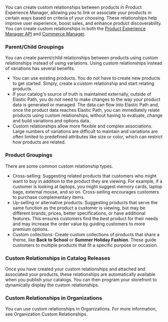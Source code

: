 You can create custom relationships between products in Product Experience Manager, allowing you to link or associate your products in certain ways based on criteria of your choosing. These relationships help improve user experience, boost sales, and enhance product discoverability. You can create custom relationships in both the [Product Experience Manager API](/docs/api/pxm/products/product-experience-manager-introduction) and [Commerce Manager](/ui).

### Parent/Child Groupings

You can create parent/child relationships between products using custom relationships instead of using variations. Using custom relationships instead of variations has several benefits.

- You can use existing products. You do not have to create new products to get started. Simply, create a custom relationship and start relating products.
- If your catalog's source of truth is maintained externally, outside of Elastic Path, you do not need to make changes to the way your product data is generated or managed. The data can flow into Elastic Path and, once the product data reaches Elastic Path, you can immediately relate products using custom relationships, without having to evaluate, change and build variations and options data.
- Custom relationships allow more flexible and complex associations. Large numbers of variations are difficult to maintain and variations are often limited to predefined attributes like size or color, which can restrict how products are related.

### Product Groupings

There are some common custom relationship types.

- Cross-selling: Suggesting related products that customers who might want to buy in addition to the product they are viewing. For example, if a customer is looking at laptops, you might suggest memory cards, laptop bags, external mouse, and so on. Cross-selling encourages customers to purchase complementary items.
- Up-selling or alternative products: Suggesting products that serve the same function as the product a customer is viewing, but may be different brands, prices, better specifications, or have additional features. This ensures customers find the best product for their needs and may increase the order value by guiding customers to more premium options.
- Custom collections: Create custom collections of products that share a theme, like **Back to School** or **Summer Holiday Fashion**. These guide customers to multiple products that fit a specific purpose or occasion.

### Custom Relationships in Catalog Releases

Once you have created your custom relationships and attached and associated your products, these relationships are automatically available when you publish your catalogs. You can then program your storefront to dynamically display the custom relationships.

### Custom Relationships in Organizations

You can use custom relationships in Organizations. For more information, see Organization Custom Relationships.

